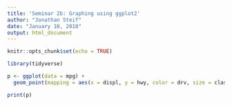 ```yaml
---
title: 'Seminar 2b: Graphing using ggplot2'
author: "Jonathan Steif"
date: "January 10, 2018"
output: html_document
---
```


```r
knitr::opts_chunk$set(echo = TRUE)
```

```r
library(tidyverse)
```

```r
p <- ggplot(data = mpg) + 
  geom_point(mapping = aes(x = displ, y = hwy, color = drv, size = class))

print(p)
```

